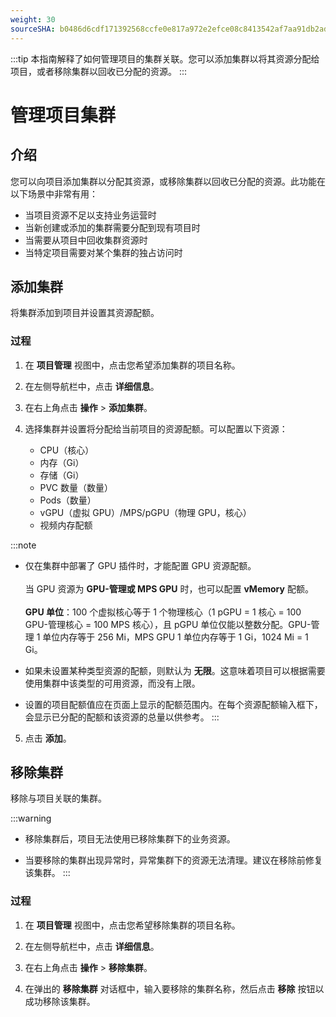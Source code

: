 ```yaml
---
weight: 30
sourceSHA: b0486d6cdf171392568ccfe0e817a972e2efce08c8413542af7aa91db2ad0719
---
```


:::tip
本指南解释了如何管理项目的集群关联。您可以添加集群以将其资源分配给项目，或者移除集群以回收已分配的资源。
:::

# 管理项目集群

## 介绍

您可以向项目添加集群以分配其资源，或移除集群以回收已分配的资源。此功能在以下场景中非常有用：

- 当项目资源不足以支持业务运营时
- 当新创建或添加的集群需要分配到现有项目时
- 当需要从项目中回收集群资源时
- 当特定项目需要对某个集群的独占访问时

## 添加集群

将集群添加到项目并设置其资源配额。

### 过程

1. 在 **项目管理** 视图中，点击您希望添加集群的项目名称。

2. 在左侧导航栏中，点击 **详细信息**。

3. 在右上角点击 **操作** > **添加集群**。

4. 选择集群并设置将分配给当前项目的资源配额。可以配置以下资源：
   - CPU（核心）
   - 内存（Gi）
   - 存储（Gi）
   - PVC 数量（数量）
   - Pods（数量）
   - vGPU（虚拟 GPU）/MPS/pGPU（物理 GPU，核心）
   - 视频内存配额

:::note

- 仅在集群中部署了 GPU 插件时，才能配置 GPU 资源配额。<br /><br />当 GPU 资源为 **GPU-管理或 MPS GPU** 时，也可以配置 **vMemory** 配额。<br /><br />**GPU 单位**：100 个虚拟核心等于 1 个物理核心（1 pGPU = 1 核心 = 100 GPU-管理核心 = 100 MPS 核心），且 pGPU 单位仅能以整数分配。GPU-管理 1 单位内存等于 256 Mi，MPS GPU 1 单位内存等于 1 Gi，1024 Mi = 1 Gi。

- 如果未设置某种类型资源的配额，则默认为 **无限**。这意味着项目可以根据需要使用集群中该类型的可用资源，而没有上限。

- 设置的项目配额值应在页面上显示的配额范围内。在每个资源配额输入框下，会显示已分配的配额和该资源的总量以供参考。
:::

5. 点击 **添加**。

## 移除集群

移除与项目关联的集群。

:::warning

- 移除集群后，项目无法使用已移除集群下的业务资源。

- 当要移除的集群出现异常时，异常集群下的资源无法清理。建议在移除前修复该集群。
:::

### 过程

1. 在 **项目管理** 视图中，点击您希望移除集群的项目名称。

2. 在左侧导航栏中，点击 **详细信息**。

3. 在右上角点击 **操作** > **移除集群**。

4. 在弹出的 **移除集群** 对话框中，输入要移除的集群名称，然后点击 **移除** 按钮以成功移除该集群。
